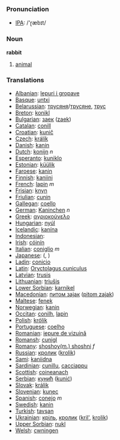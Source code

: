 === Pronunciation ===
*[[w:IPA|IPA]]: /'ɽæbɪt/

=== Noun ===

'''rabbit'''

# [[animal]]

=== Translations ===

*[[Albanian]]: [[lepuri i gropave]]
*[[Basque]]: [[untxi]]
*[[Belarussian]]: [[трусяня]]/[[трусяне]], [[трус]]
*[[Breton]]: [[konikl]]
*[[Bulgarian]]: [[заек]] ([[zaek]])
*[[Catalan]]: [[conill]]
*[[Croatian]]: [[kunič]]
*[[Czech]]: [[králík]]
*[[Danish]]: [[kanin]]
*[[Dutch]]: [[konijn]] ''n''
*[[Esperanto]]: [[kuniklo]]
*[[Estonian]]: [[küülik]]
*[[Faroese]]: [[kanin]]
*[[Finnish]]: [[kaniini]]
*[[French]]: [[lapin]] ''m''
*[[Frisian]]: [[knyn]]
*[[Friulian]]: [[cunin]]
*[[Gallegan]]: [[coello]]
*[[German]]: [[Kaninchen]] ''n''
*[[Greek]]: [[αγριοκούνελο]] '' ''
*[[Hungarian]]: [[nyúl]]
*[[Icelandic]]: [[kanína]]
*[[Indonesian]]: [[]]
*[[Irish]]: [[cóinín]]
*[[Italian]]: [[coniglio]] ''m''
*[[Japanese]]: [[]] ([[]], )
*[[Ladin]]: [[conicio]]
*[[Latin]]: [[Oryctolagus cuniculus]] '' ''
*[[Latvian]]: [[trusis]]
*[[Lithuanian]]: [[triušis]]
*[[Lower Sorbian]]: [[karnikel]]
*[[Macedonian]]: [[питом заjак]] ([[pitom zajak]])
*[[Maltese]]: [[fenek]]
*[[Norwegian]]: [[kanin]]
*[[Occitan]]: [[conilh]], [[lapin]]
*[[Polish]]: [[królik]] '' ''
*[[Portuguese]]: [[coelho]]
*[[Romanian]]: [[iepure de vizuină]]
*[[Romansh]]: [[cunigl]]
*[[Romany]]: [[shoshoy(m.) shoshni]] ''f''
*[[Russian]]: [[кролик]] ([[krolik]]) '' ''
*[[Sami]]: [[kaniidna]]
*[[Sardinian]]: [[cunillu]], [[cacciappu]]
*[[Scottish]]: [[coineanach]]
*[[Serbian]]: [[кунић]] ([[kunić]])
*[[Slovak]]: [[králik]]
*[[Slovenian]]: [[kunec]]
*[[Spanish]]: [[conejo]] ''m''
*[[Swedish]]: [[kanin]]
*[[Turkish]]: [[tavşan]]
*[[Ukrainian]]: [[кріль]], [[кролик]] ([[kril']], [[krolik]])
*[[Upper Sorbian]]: [[nukl]]
*[[Welsh]]: [[cwningen]]
